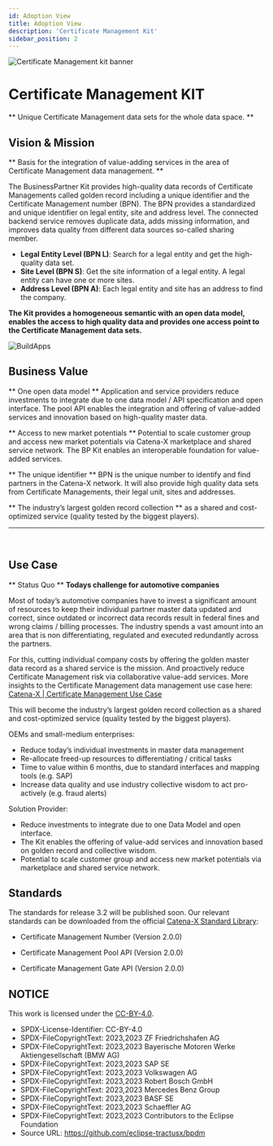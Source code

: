 ```yaml
---
id: Adoption View
title: Adoption View
description: 'Certificate Management Kit'
sidebar_position: 2
---
```


![Certificate Management kit banner](@site/static/img/BPKitIcon.png)

# Certificate Management KIT

** Unique Certificate Management data sets for the whole data space. **
## Vision & Mission
** Basis for the integration of value-adding services in the area of Certificate Management data management. **

The BusinessPartner Kit provides high-quality data records of Certificate Managements called golden record including a unique identifier and the Certificate Management number (BPN). The BPN provides a standardized and unique identifier on legal entity, site and address level. The connected backend service removes duplicate data, adds missing information, and improves data quality from different data sources so-called sharing member.

- **Legal Entity Level (BPN L)**: Search for a legal entity and get the high-quality data set.
- **Site Level (BPN S)**: Get the site information of a legal entity. A legal entity can have one or more sites.
- **Address Level (BPN A)**: Each legal entity and site has an address to find the company.

**The Kit provides a homogeneous semantic with an open data model, enables the access to high quality data and provides one access point to the Certificate Management data sets.**
<br/>

![BuildApps](@site/static/img/BPKITBuildApps.png)

## Business Value

** One open data model **
Application and service providers reduce investments to integrate due to one data model / API specification and open interface. The pool API enables the integration and offering of value-added services and innovation based on high-quality master data. 

** Access to new market potentials **
Potential to scale customer group and access new market potentials via Catena-X marketplace and shared service network. The BP Kit enables an interoperable foundation for value-added services. 

** The unique identifier **
BPN is the unique number to identify and find partners in the Catena-X network. It will also provide high quality data sets from Certificate Managements, their legal unit, sites and addresses. 

** The industry’s largest golden record collection **
as a shared and cost-optimized service (quality tested by the biggest players).

---
<br/>

## Use Case
** Status Quo **
**Todays challenge for automotive companies**

Most of today’s automotive companies have to invest a significant amount of resources to keep their individual partner master data updated and correct, since outdated or incorrect data records result in federal fines and wrong claims / billing processes. The industry spends a vast amount into an area that is non differentiating, regulated and executed redundantly across the partners.

For this, cutting individual company costs by offering the golden master data record as a shared service is the mission. And proactively reduce Certificate Management risk via collaborative value-add services.
More insights to the Certificate Management data management use case here: [Catena-X | Certificate Management Use Case](https://catena-x.net/fileadmin/user_upload/Standard-Bibliothek/5_PC_BPDM_v.2.1/BPM_-_001_BUSINESS_PARTNER_NUMBER_PlatformCapabilityBPDM_v2.1.pdf)

This will become the industry’s largest golden record collection as a shared and cost-optimized service (quality tested by the biggest players).

OEMs and small-medium enterprises:

- Reduce today’s individual investments in master data management
- Re-allocate freed-up resources to differentiating / critical tasks
- Time to value within 6 months, due to standard interfaces and mapping tools (e.g. SAP)
- Increase data quality and use industry collective wisdom to act pro-actively (e.g. fraud alerts)

Solution Provider:

- Reduce investments to integrate due to one Data Model and open interface.
- The Kit enables the offering of value-add services and innovation based on golden record and collective wisdom.
- Potential to scale customer group and access new market potentials via marketplace and shared service network.

## Standards
The standards for release 3.2 will be published soon.
Our relevant standards can be downloaded from the official [Catena-X Standard Library](https://catena-x.net/de/standard-library):

- Certificate Management Number (Version 2.0.0)
 
- Certificate Management Pool API (Version 2.0.0)
 
- Certificate Management Gate API (Version 2.0.0)

## NOTICE

This work is licensed under the [CC-BY-4.0](https://creativecommons.org/licenses/by/4.0/legalcode).

- SPDX-License-Identifier: CC-BY-4.0
- SPDX-FileCopyrightText: 2023,2023 ZF Friedrichshafen AG
- SPDX-FileCopyrightText: 2023,2023 Bayerische Motoren Werke Aktiengesellschaft (BMW AG)
- SPDX-FileCopyrightText: 2023,2023 SAP SE
- SPDX-FileCopyrightText: 2023,2023 Volkswagen AG
- SPDX-FileCopyrightText: 2023,2023 Robert Bosch GmbH
- SPDX-FileCopyrightText: 2023,2023 Mercedes Benz Group
- SPDX-FileCopyrightText: 2023,2023 BASF SE
- SPDX-FileCopyrightText: 2023,2023 Schaeffler AG
- SPDX-FileCopyrightText: 2023,2023 Contributors to the Eclipse Foundation
- Source URL: https://github.com/eclipse-tractusx/bpdm
